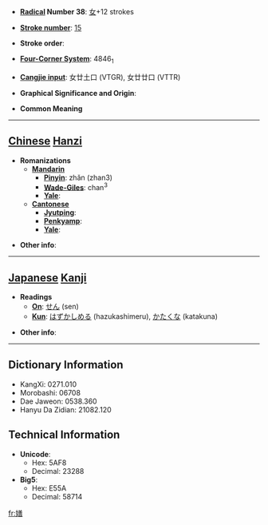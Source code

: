 * '''[[Wiktionary:Chinese radical index| Radical]] Number 38''': [[Wiktionary:Chinese radical index 女|女]]+12 strokes

* '''[[Wiktionary:Chinese total strokes index|Stroke number]]''': [[Wiktionary:Chinese total strokes index 15|15]]

* '''Stroke order''': 

* '''[[Wiktionary:Chinese four corner index|Four-Corner System]]''': 4846<sub>1</sub>

* '''[[Wiktionary:Chinese Cangjie index|Cangjie input]]''': 女廿土口 (VTGR), 女廿廿口 (VTTR)

* '''Graphical Significance and Origin''': 

* '''Common Meaning'''

----

== [[Chinese]] [[Hanzi]] ==

* '''Romanizations'''
** '''[[Mandarin]]'''
*** '''[[Pinyin]]''': zhǎn (zhan3)
*** '''[[Wade-Giles]]''': chan<sup>3</sup>
*** '''[[Yale]]''': 
** '''[[Cantonese]]'''
*** '''[[Jyutping]]''':
*** '''[[Penkyamp]]''': 
*** '''[[Yale]]''': 

* '''Other info''': 

----

== [[Japanese]] [[Kanji]] ==

* '''Readings'''
** '''[[On]]''': [[せん]] (sen)
** '''[[Kun]]''': [[はずかしめる]] (hazukashimeru), [[かたくな]] (katakuna)

* '''Other info''':  

----

== Dictionary Information ==

* KangXi: 0271.010
* Morobashi: 06708
* Dae Jaweon: 0538.360
* Hanyu Da Zidian: 21082.120

== Technical Information ==

* '''Unicode''':
** Hex: 5AF8
** Decimal: 23288
* '''Big5''':
** Hex: E55A
** Decimal: 58714

[[fr:嫸]]
